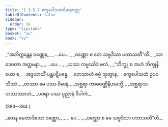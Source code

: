 ```yaml
---
title: "1.3.5.7 ဧကူပေါသထဝိမာနဝတ္ထု"
tableOfContents: false
sidebar:
  order: 34
type: "tipitaka"
basket: "su"
book: "vv"
---
```



<DynamicBreadcrumb />

<Division number="377--379" book="vv">

<Paragraph number="399" type="verses" book="vv">
_“အဘိက္ကန္တေန ဝဏ္ဏေန,_  
_ …ပေ… _  
_ဝဏ္ဏော စ တေ သဗ္ဗဒိသာ ပဘာသတီ”တိ._  

</Paragraph>

</Division>
<Division number="380" book="vv">

<Paragraph number="400" type="verses" book="vv">
_သာ ဒေဝတာ အတ္တမနာ,_  
_ …ပေ… _  
_ယဿ ကမ္မဿိဒံ ဖလံ._  

</Paragraph>

</Division>
<Division number="381" book="vv">

<Paragraph number="401" type="verses" book="vv">
_“ဘိက္ခူ စ အဟံ ဘိက္ခုနိယော စ,_  
_အဒ္ဒသာသိံ ပန္ထပဋိပန္နေ;_  
_တေသာဟံ ဓမ္မံ သုတွာန,_  
_ဧကူပေါသထံ ဥပဝသိဿံ._  

</Paragraph>

</Division>
<Division number="382" book="vv">

<Paragraph number="402" type="verses" book="vv">
_တဿာ မေ ပဿ ဝိမာနံ,_  
_အစ္ဆရာ ကာမဝဏ္ဏိနီဟမသ္မိ;_  
_အစ္ဆရာသဟဿဿာဟံ,_  
_ပဝရာ ပဿ ပုညာနံ ဝိပါကံ._  


(383--384.)
</Paragraph>

<Paragraph number="403" type="verses" book="vv">
_တေန မေတာဒိသော ဝဏ္ဏော,_  
_ …ပေ… _  
_ဝဏ္ဏော စ မေ သဗ္ဗဒိသာ ပဘာသတီ”တိ._
</Paragraph>
</Division>